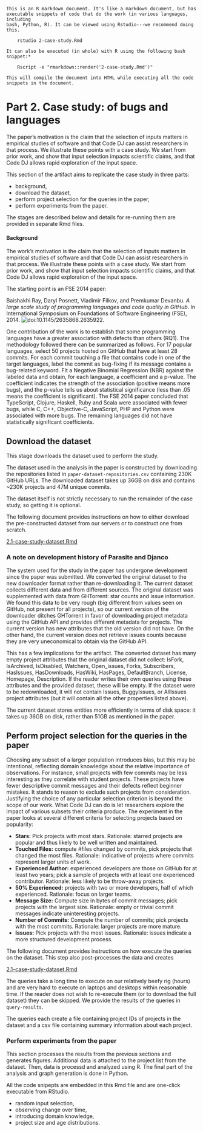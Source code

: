 ~~~
This is an R markdown document. It's like a markdown document, but has 
executable snippets of code that do the work (in various languages, including
bash, Python, R). It can be viewed using Rstudio---we recommend doing this.

    rstudio 2-case-study.Rmd

It can also be executed (in whole) with R using the following bash snippet:*
 
    Rscript -e "rmarkdown::render('2-case-study.Rmd')"

This will compile the document into HTML while executing all the code 
snippets in the document.
~~~

# Part 2. Case study: of bugs and languages

The paper's motivation is the claim that the selection of inputs matters in empirical studies
of software and that Code DJ can assist researchers in that process. We illustrate these points
with a case study. We start from prior work, and show that input selection impacts scientific
claims, and that Code DJ allows rapid exploration of the input space.

This section of the artifact aims to replicate the case study in three parts:

- background,
- download the dataset,
- perform project selection for the queries in the paper,
- perform experiments from the paper.

The stages are described below and details for re-running them are provided in separate Rmd files.

#### Background

The work’s motivation is the claim that the selection of inputs matters in empirical studies
of software and that Code DJ can assist researchers in that process. We illustrate these points
with a case study. We start from prior work, and show that input selection impacts scientific
claims, and that Code DJ allows rapid exploration of the input space.

The starting point is an FSE 2014 paper:

Baishakhi Ray, Daryl Posnett, Vladimir Filkov, and Premkumar Devanbu. *A large scale
study of programming languages and code quality in GitHub*. In International Symposium on
Foundations of Software Engineering (FSE), 2014. 
![doi:10.1145/2635868.2635922](doi:10.1145/2635868.2635922).

One contribution of the work is to establish
that some programming languages have a greater association with defects than others (RQ1). 
The methodology followed there can be summarized as follows. For 17 popular
languages, select 50 projects hosted on GitHub that have at least 28 commits. For each
commit touching a file that contains code in one of the target languages, label the commit as
bug-fixing if its message contains a bug-related keyword. Fit a Negative Binomial Regression
(NBR) against the labeled data and obtain, for each language, a coefficient and a p-value.
The coefficient indicates the strength of the association (positive means more bugs), and the
p-value tells us about statistical significance (less than .05 means the coefficient is significant).
The FSE 2014 paper concluded that TypeScript, Clojure, Haskell, Ruby and Scala were
associated with fewer bugs, while C, C++, Objective-C, JavaScript, PHP and Python were
associated with more bugs. The remaining languages did not have statistically significant
coefficients. 

## Download the dataset

This stage downloads the dataset used to perform the study. 

The dataset used in the analysis in the paper is constructed by downloading the
repositories listed in `paper-dataset-repositories.csv` containing 230K
GitHub URLs. The downloaded dataset takes up 36GB on disk and contains ~230K 
projects and 47M unique commits.

The dataset itself is not strictly necessary to run the remainder of the case study, 
so getting it is optional.

The following document provides instructions on how to either download the pre-constructed 
dataset from our servers or to construct one from scratch.

[2.1-case-study-dataset.Rmd](2.1-case-study-dataset.Rmd)

### A note on development history of Parasite and Djanco

The system used for the study in the paper has undergone development since the paper was submitted. 
We converted the original dataset to the new downloader format rather than re-downloading it.
The current dataset collects different data and from different sources. The original dataset was supplemented with data
from GHTorrent: star counts and issue information. We found this data to be very rough (big different from values seen 
on GitHub, not present for all projects), so our current version of the downloader ditches GHTorrent in favor of 
downloading project metadata using the GitHub API and provides different metadata for projects. The current version has
new attributes that the old version did not have. On the other hand, the current version does not retrieve issues counts
because they are very uneconomical to obtain via the GitHub API. 

This has a few implications for the artifact. The converted dataset has many empty project attributes that the original 
dataset did not collect: IsFork, IsArchived, IsDisabled,
Watchers, Open_issues, Forks, Subscribers, HasIssues, HasDownloads, HasWiki, HasPages, DefaultBranch, License, Homepage, Description. 
If the reader writes their own queries using these attributes and the provided dataset, these will be empty. 
If the dataset were to be redownloaded, it will not contain Issues, BuggyIssues, or AllIssues project attributes (but it will 
contain all the other properties listed above).

The current dataset stores entities more efficiently in terms of disk space: it takes up 36GB on disk,
rather than 51GB as mentioned in the paper.

## Perform project selection for the queries in the paper

Choosing any subset of a larger population introduces bias, but this may be intentional,
reflecting domain knowledge about the relative importance of observations. For instance,
small projects with few commits may be less interesting as they correlate with student
projects. These projects have fewer descriptive commit messages and their defects reflect
beginner mistakes. It stands to reason to exclude such projects from consideration. Justifying
the choice of any particular selection criterion is beyond the scope of our work. What Code DJ
can do is let researchers explore the impact of various subsets their criteria produce. The
experiment in the paper looks at several different criteria for selecting projects based on 
popularity:

* **Stars:** Pick projects with most stars. Rationale: starred projects are 
  popular and thus likely to be well written and maintained. 
* **Touched Files:** compute #files changed by commits, pick projects that
  changed the most files. Rationale: indicative of projects where commits 
  represent larger units of work.
* **Experienced Author:** experienced developers are those on GitHub for at 
  least two years; pick a sample of projects with at least one experienced 
  contributor. Rationale: less likely to be throw-away projects.
* **50% Experienced:** projects with two or more developers, half of which 
  experienced. Rationale: focus on larger teams.
* **Message Size:** Compute size in bytes of commit messages; pick projects 
  with the largest size. Rationale: empty or trivial commit messages 
  indicate uninteresting projects.
* **Number of Commits:** Compute the number of commits; pick projects with the 
  most commits. Rationale: larger projects are more mature.
* **Issues:** Pick projects with the most issues. Rationale: issues indicate 
  a more structured development process.

The following document provides instructions on how execute the queries on the 
dataset. This step also post-processes the data and creates 

[2.1-case-study-dataset.Rmd](2.1-case-study-dataset.Rmd)

The queries take a long time to execute on our relatively beefy rig (hours) and are very 
hard to execute on laptops and desktops within reasonable time. If the reader does not 
wish to re-execute them (or to download the full dataset) they can be skipped. We provide the 
results of the queries in `query-results`.

The queries each create a file containing project IDs of projects in the dataset and 
a csv file containing summary information about each project.

### Perform experiments from the paper

This section processes the results from the previous sections and generates
figures. Additional data is attached to the project list from the dataset. 
Then, data is processd and analyzed using R. The final part of the analysis and
graph generation is done in Python. 

All the code snipepts are embedded in this Rmd file and are one-click
executable from RStudio.

- random input selection,
- observing change over time,
- introducing domain knowledge,
- project size and age distributions.

